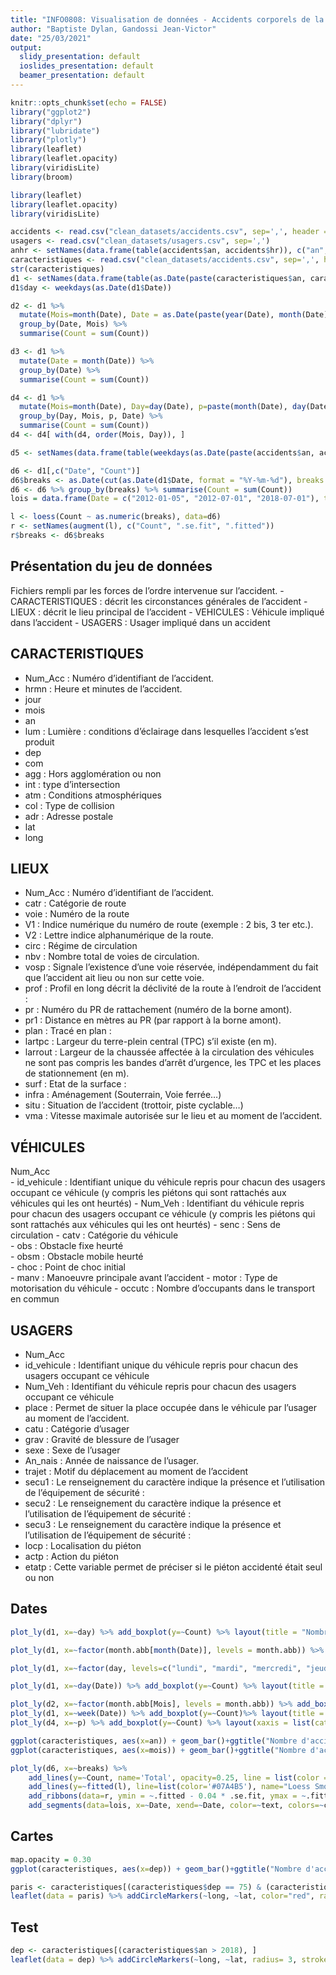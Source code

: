```yaml
---
title: "INFO0808: Visualisation de données - Accidents corporels de la circulation routière Années de 2005 à 2019"
author: "Baptiste Dylan, Gandossi Jean-Victor"
date: "25/03/2021"
output:
  slidy_presentation: default
  ioslides_presentation: default
  beamer_presentation: default
---
```


```r
knitr::opts_chunk$set(echo = FALSE)
library("ggplot2")
library("dplyr")
library("lubridate")
library("plotly")
library(leaflet)
library(leaflet.opacity)
library(viridisLite)
library(broom)

library(leaflet)
library(leaflet.opacity)
library(viridisLite)

accidents <- read.csv("clean_datasets/accidents.csv", sep=',', header = TRUE)
usagers <- read.csv("clean_datasets/usagers.csv", sep=',')
anhr <- setNames(data.frame(table(accidents$an, accidents$hr)), c("an", "hr", "count"))
caracteristiques <- read.csv("clean_datasets/accidents.csv", sep=',', header = TRUE)
str(caracteristiques)
d1 <- setNames(data.frame(table(as.Date(paste(caracteristiques$an, caracteristiques$mois, caracteristiques$jour, sep='-')))),c("Date","Count"))
d1$day <- weekdays(as.Date(d1$Date))

d2 <- d1 %>%
  mutate(Mois=month(Date), Date = as.Date(paste(year(Date), month(Date), '01', sep = '-'))) %>%
  group_by(Date, Mois) %>%
  summarise(Count = sum(Count))

d3 <- d1 %>%
  mutate(Date = month(Date)) %>%
  group_by(Date) %>%
  summarise(Count = sum(Count))

d4 <- d1 %>%
  mutate(Mois=month(Date), Day=day(Date), p=paste(month(Date), day(Date)), Date = as.Date(paste(year(Date), month(Date), day(Date), sep = '-'))) %>%
  group_by(Day, Mois, p, Date) %>%
  summarise(Count = sum(Count))
d4 <- d4[ with(d4, order(Mois, Day)), ]

d5 <- setNames(data.frame(table(weekdays(as.Date(paste(accidents$an, accidents$mois, accidents$jour, sep='-'))), accidents$hr )),c("Day", "hr", "Count"))

d6 <- d1[,c("Date", "Count")]
d6$breaks <- as.Date(cut(as.Date(d1$Date, format = "%Y-%m-%d"), breaks = "33 days"), format = "%Y-%m-%d")
d6 <- d6 %>% group_by(breaks) %>% summarise(Count = sum(Count))
lois = data.frame(Date = c("2012-01-05", "2012-07-01", "2018-07-01"), text=c("avertisseurs de radars interdits", "éthylotest obligatoirs", "loi 80Km/h"), colors="red", "black", "green")

l <- loess(Count ~ as.numeric(breaks), data=d6)
r <- setNames(augment(l), c("Count", ".se.fit", ".fitted"))
r$breaks <- d6$breaks
```

## Présentation du jeu de données 

Fichiers rempli par les forces de l’ordre intervenue sur l’accident.
 - CARACTERISTIQUES : décrit les circonstances générales de l’accident
 - LIEUX :  décrit  le  lieu  principal  de  l’accident
 - VEHICULES : Véhicule impliqué dans l’accident
 - USAGERS : Usager impliqué dans un accident

## CARACTERISTIQUES
- Num_Acc : Numéro d'identifiant de l’accident.  
- hrmn : Heure et minutes de l'accident.
- jour
- mois  
- an
- lum : Lumière : conditions d’éclairage dans lesquelles l'accident s'est produit
- dep
- com
- agg : Hors agglomération ou non
- int : type d’intersection
- atm : Conditions atmosphériques
- col : Type de collision
- adr : Adresse postale
- lat
- long

## LIEUX
- Num_Acc : Numéro d'identifiant de l’accident.  
- catr : Catégorie de route
- voie : Numéro de la route
- V1 : Indice numérique du numéro de route (exemple : 2 bis, 3 ter etc.).
- V2 : Lettre indice alphanumérique de la route. 
- circ : Régime de circulation
- nbv : Nombre total de voies de circulation.
- vosp : Signale l’existence d’une voie réservée, indépendamment du fait que l’accident ait lieu ou non sur  cette voie.
- prof : Profil en long décrit la déclivité de la route à l'endroit de l'accident :  
- pr : Numéro du PR de rattachement (numéro de la borne amont).
- pr1 : Distance en mètres au PR (par rapport à la borne amont).   
- plan : Tracé en plan :  
- lartpc : Largeur du terre-plein central (TPC) s'il existe (en m).  
- larrout : Largeur de la chaussée affectée à la circulation des véhicules ne sont pas compris les bandes d'arrêt  d'urgence, les TPC et les places de stationnement (en m).  
- surf : Etat de la surface :
- infra : Aménagement (Souterrain,  Voie ferrée...)
- situ : Situation de l’accident (trottoir, piste cyclable...)
- vma : Vitesse maximale autorisée sur le lieu et au moment de l’accident.

## VÉHICULES
Num_Acc    
- id_vehicule  : Identifiant unique du véhicule repris pour chacun des usagers occupant ce véhicule (y compris les  piétons qui sont rattachés aux véhicules qui les ont heurtés) 
- Num_Veh : Identifiant du véhicule repris pour chacun des usagers occupant ce véhicule (y compris les piétons qui sont rattachés aux véhicules qui les ont heurtés)
- senc : Sens de circulation
- catv : Catégorie du véhicule  
- obs : Obstacle fixe heurté  
- obsm : Obstacle mobile heurté  
- choc : Point de choc initial  
- manv : Manoeuvre principale avant l’accident
- motor : Type de motorisation du véhicule
- occutc : Nombre d’occupants dans le transport en commun

## USAGERS
- Num_Acc
- id_vehicule : Identifiant unique du véhicule repris pour chacun des usagers occupant ce véhicule
- Num_Veh : Identifiant du véhicule repris pour chacun des usagers occupant ce véhicule
- place : Permet de situer la place occupée dans le véhicule par l'usager au moment de l'accident.
- catu : Catégorie d'usager  
- grav : Gravité de blessure de l'usager
- sexe : Sexe de l'usager
- An_nais : Année de naissance de l'usager.  
- trajet : Motif du déplacement au moment de l’accident
- secu1 : Le renseignement du caractère indique la présence et l’utilisation de l’équipement de sécurité :  
- secu2 : Le renseignement du caractère indique la présence et l’utilisation de l’équipement de sécurité :  
- secu3 : Le renseignement du caractère indique la présence et l’utilisation de l’équipement de sécurité :  
- locp : Localisation du piéton
- actp : Action du piéton
- etatp : Cette variable permet de préciser si le piéton accidenté était seul ou non



## Dates

```r
plot_ly(d1, x=~day) %>% add_boxplot(y=~Count) %>% layout(title = "Nombre d'accident en fonction des jours de la semaines de 2005 ? 2019", yaxis = list(title="Nombre d'accidents"), xaxis = list(title = "Jours de la semaine",categoryorder = "array", categoryarray = c("lundi", "mardi", "mercredi", "jeudi", "vendredi", "samedi", "dimanche")))

```
```r
plot_ly(d1, x=~factor(month.abb[month(Date)], levels = month.abb)) %>% add_boxplot(y=~Count, color=~factor(day , levels=c("lundi", "mardi", "mercredi", "jeudi", "vendredi", "samedi", "dimanche"))) %>% layout(title = "Nombre d'accident en fonction des mois de l'annee de 2005 ? 2019",xaxis=list(title="Mois de l'annee"), yaxis=list(title="Nombre d'accidents"),boxmode = "group")

```
```r
plot_ly(d1, x=~factor(day, levels=c("lundi", "mardi", "mercredi", "jeudi", "vendredi", "samedi", "dimanche"))) %>% add_boxplot(y=~Count, color=~factor(month.abb[month(Date)], levels = month.abb)) %>% layout(title = "Nombre d'accident en fonction des jours de la semaines de 2005 ? 2019",xaxis=list(title="Jours de la semaine"), yaxis=list(title="Nombre d'accidents"),boxmode = "group")

```
```r
plot_ly(d1, x=~day(Date)) %>% add_boxplot(y=~Count) %>% layout(title = "Nombre d'accident en fonction du mois de l'annee de 2005 ? 2019",xaxis=list(title="Jours du mois", yaxis=list(title="Nombre d'accidents")))

```

```r
plot_ly(d2, x=~factor(month.abb[Mois], levels = month.abb)) %>% add_boxplot(y=~Count)%>% layout(title = "Nombre d'accident en fonction des mois de l'annee de 2005 ? 2019",xaxis = list(title="Mois de l'annee"), yaxis = list(title="Nombre d'accidents")) #par mois
plot_ly(d1, x=~week(Date)) %>% add_boxplot(y=~Count)%>% layout(title = "Nombre d'accident en fonction du numero de la semaine de 2005 ? 2019",xaxis = list(title="Numero de la semaine"), yaxis = list(title="Nombre d'accidents")) #par semaine
plot_ly(d4, x=~p) %>% add_boxplot(y=~Count) %>% layout(xaxis = list(categoryorder = "array", categoryarray =d4$p))%>% layout(title = "Nombre d'accident en fonction des jours de l'annee de 2005 ? 2019",xaxis = list(title="Jour de l'ann?e"), yaxis = list(title="Nombre d'accidents")) #par jour

ggplot(caracteristiques, aes(x=an)) + geom_bar()+ggtitle("Nombre d'accident par an")+ xlab("Annee")+ylab("Nombre d'accident")+ geom_text(aes(label = ..count..), stat = "count", vjust = 1.5, colour = "white")
ggplot(caracteristiques, aes(x=mois)) + geom_bar()+ggtitle("Nombre d'accident par mois")+ xlab("Mois")+ylab("Nombre d'accident")+ geom_text(aes(label = ..count..), stat = "count", vjust = 1.5, colour = "white")
```
```r

plot_ly(d6, x=~breaks) %>%
	add_lines(y=~Count, name='Total', opacity=0.25, line = list(color = '#553333')) %>%
	add_lines(y=~fitted(l), line=list(color='#07A4B5'), name="Loess Smoother", showlegend=TRUE) %>%
	add_ribbons(data=r, ymin = ~.fitted - 0.04 * .se.fit, ymax = ~.fitted + 0.04 * .se.fit, line = list(color = 'rgba(7, 164, 181, 0.05)'), fillcolor = 'rgba(7, 164, 181, 0.2)', name = "Standard Error") %>%
	add_segments(data=lois, x=~Date, xend=~Date, color=~text, colors=~colors, text=~text, y=min(d6$Count), yend=max(d6$Count))
```



## Cartes

```r
map.opacity = 0.30
ggplot(caracteristiques, aes(x=dep)) + geom_bar()+ggtitle("Nombre d'accidents par departement")+ xlab("Numero de departement")+ylab("Nombre d'accident")+ geom_text(aes(label = dep), vjust=.35, hjust = -.5,angle=90, stat = "count", colour = "black") + theme(axis.text.x=element_blank(), axis.ticks.x=element_blank())

paris <- caracteristiques[(caracteristiques$dep == 75) & (caracteristiques$an == 2019), ] # paris en 2019
leaflet(data = paris) %>% addCircleMarkers(~long, ~lat, color="red", radius= 2, stroke = FALSE, fillOpacity = 0.5) %>% addProviderTiles("Stamen.Toner", options = list(opacity=map.opacity))

```

## Test
```r

dep <- caracteristiques[(caracteristiques$an > 2018), ]
leaflet(data = dep) %>% addCircleMarkers(~long, ~lat, radius= 3, stroke = FALSE, fillOpacity = 0.5) %>% addProviderTiles("Stamen.Toner", options = list(opacity=map.opacity))
````

